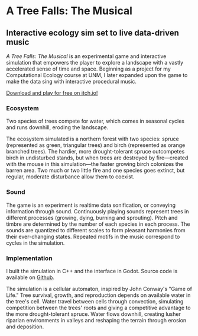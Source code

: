 # A Tree Falls: The Musical

## Interactive ecology sim set to live data-driven music

_A Tree Falls: The Musical_ is an experimental game and interactive simulation that empowers the player to explore a landscape with a vastly accelerated sense of time and space. Beginning as a project for my Computational Ecology course at UNM, I later expanded upon the game to make the data sing with interactive procedural music.

[Download and play for free on itch.io!](https://ailanthus.itch.io/forest)

### Ecosystem

Two species of trees compete for water, which comes in seasonal cycles and runs downhill, eroding the landscape.

The ecosystem simulated is a northern forest with two species: spruce (represented as green, triangular trees) and birch (represented as orange branched trees). The hardier, more drought-tolerant spruce outcompetes birch in undisturbed stands, but when trees are destroyed by fire—created with the mouse in this simulation—the faster growing birch colonizes the barren area. Two much or two little fire and one species goes extinct, but regular, moderate disturbance allow them to coexist.

### Sound

The game is an experiment is realtime data sonification, or conveying information through sound. Continuously playing sounds represent trees in different processes (growing, dying, burning and sprouting). Pitch and timbre are determined by the number of each species in each process. The sounds are quantized to different scales to form pleasant harmonies from their ever-changing states. Repeated motifs in the music correspond to cycles in the simulation.

### Implementation

I built the simulation in C++ and the interface in Godot. Source code is available on [Github](https://github.com/SnailBones/CellForest).

The simulation is a cellular automaton, inspired by John Conway's "Game of Life." Tree survival, growth, and reproduction depends on available water in the tree's cell. Water travel between cells through convection, simulating competition between the trees' roots and giving a competitive advantage to the more drought-tolerant spruce. Water flows downhill, creating lusher riparian environments in valleys and reshaping the terrain through erosion and deposition.
